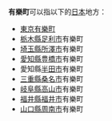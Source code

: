 '''有樂町'''可以指以下的[[日本|日本]]地方：
*[[東京|東京]][[有樂町|有樂町]]
*[[栃木縣|栃木縣]][[足利市|足利市]]有樂町
*[[埼玉縣|埼玉縣]][[所澤市|所澤市]]有樂町
*[[愛知縣|愛知縣]][[豊橋市|豊橋市]]有樂町
*愛知縣[[半田市|半田市]]有樂町
*[[三重縣|三重縣]][[桑名市|桑名市]]有樂町
*[[岐阜縣|岐阜縣]][[高山市|高山市]]有樂町
*[[福井縣|福井縣]][[福井市|福井市]]有樂町
*[[山口縣|山口縣]][[周南市|周南市]]有樂町

{{disambig|Y有|Cat=三字日本地名消歧義}}